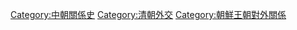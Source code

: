 [[Category:中朝關係史|Category:中朝關係史]]
[[Category:清朝外交|Category:清朝外交]]
[[Category:朝鮮王朝對外關係|Category:朝鮮王朝對外關係]]